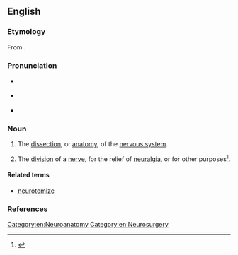 ==English==

===Etymology===
From {{affix|en|neuro-|-tomy}}.

===Pronunciation===
* {{a|UK}} {{IPA|en|/njʊəˈɹɒtəmi/}}
* {{a|US}} {{IPA|en|/nʊəˈɹɑtəmi/|/nəˈɹɑtəmi/|/njʊəˈɹɑtəmi/}}
* {{audio|en|en-us-neurotomy.ogg|Audio (US)}}

===Noun===
{{en-noun}}

# {{lb|en|neuroscience}} The [[dissection]], or [[anatomy]], of the [[nervous system]].
# {{lb|en|neurology}} The [[division]] of a [[nerve]], for the relief of [[neuralgia]], or for other purposes<ref>{{RQ:Dunglison Medical Lexicon}}</ref>.

====Related terms====
* [[neurotomize]]

===References===
<references/>
[[Category:en:Neuroanatomy]]
[[Category:en:Neurosurgery]]